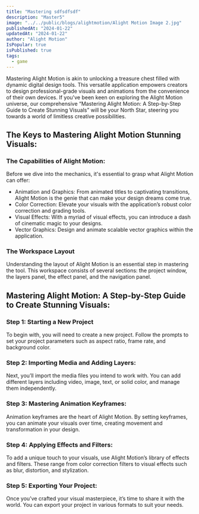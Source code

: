 ---
title: "Mastering sdfsdfsdf"
description: "Master5"
image: "../../public/blogs/alightmotion/Alight Motion Image 2.jpg"
publishedAt: "2024-01-22"
updatedAt: "2024-01-22"
author: "Alight Motion"
IsPopular: true
isPublished: true
tags:
  - game
---

Mastering Alight Motion is akin to unlocking a treasure chest filled with dynamic digital design tools. This versatile application empowers creators to design professional-grade visuals and animations from the convenience of their own devices. If you've been keen on exploring the Alight Motion universe, our comprehensive “Mastering Alight Motion: A Step-by-Step Guide to Create Stunning Visuals” will be your North Star, steering you towards a world of limitless creative possibilities.

## The Keys to Mastering Alight Motion Stunning Visuals:
### The Capabilities of Alight Motion:
Before we dive into the mechanics, it's essential to grasp what Alight Motion can offer:

- Animation and Graphics: From animated titles to captivating transitions, Alight Motion is the genie that can make your design dreams come true.
- Color Correction: Elevate your visuals with the application’s robust color correction and grading tools.
- Visual Effects: With a myriad of visual effects, you can introduce a dash of cinematic magic to your designs.
- Vector Graphics: Design and animate scalable vector graphics within the application.

### The Workspace Layout

Understanding the layout of Alight Motion is an essential step in mastering the tool. This workspace consists of several sections: the project window, the layers panel, the effect panel, and the navigation panel.

## Mastering Alight Motion: A Step-by-Step Guide to Create Stunning Visuals:
### Step 1: Starting a New Project
To begin with, you will need to create a new project. Follow the prompts to set your project parameters such as aspect ratio, frame rate, and background color.

### Step 2: Importing Media and Adding Layers:
Next, you’ll import the media files you intend to work with. You can add different layers including video, image, text, or solid color, and manage them independently.

### Step 3: Mastering Animation Keyframes:
Animation keyframes are the heart of Alight Motion. By setting keyframes, you can animate your visuals over time, creating movement and transformation in your design.

### Step 4: Applying Effects and Filters:
To add a unique touch to your visuals, use Alight Motion’s library of effects and filters. These range from color correction filters to visual effects such as blur, distortion, and stylization.

### Step 5: Exporting Your Project:
Once you’ve crafted your visual masterpiece, it’s time to share it with the world. You can export your project in various formats to suit your needs.

